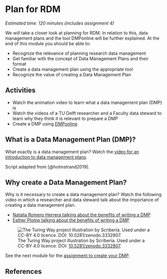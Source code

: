 # Plan for RDM {#plan}

*Estimated time: 120 minutes (includes assignment 4)*

We will take a closer look at planning for RDM. In relation to this, data management plans and the tool DMPonline will be further explained. At the end of this module you should be able to:

-   Recognize the relevance of planning research data management
-   Get familiar with the concept of Data Management Plans and their format
-   Create a data management plan using the appropriate tool
-   Recognize the value of creating a Data Management Plan

::: callout-important
## Activities

-   Watch the animation video to learn what a data management plan (DMP) is
-   Watch the videos of a TU Delft researcher and a Faculty data steward to learn why they think it is relevant to prepare a DMP
-   Create a DMP using [DMPonline](https://dmponline.tudelft.nl/)
:::

## What is a Data Management Plan (DMP)?

What exactly is a data management plan? Watch the [video for an introduction to data management plans](https://youtu.be/28rTTRFDq58).

Script adapted from [@holmstrand2019].

## Why create a Data Management Plan?

Why is it necessary to create a data management plan? Watch the following video in which a researcher and data steward talk about the importance of creating a data management plan.

-   [Natalia Romero Herrera talking about the benefits of writing a DMP](https://youtu.be/2GSEqmFxNrc)
-   [Esther Plomp talking about the benefits of writing a DMP](https://youtu.be/li_3MkeACbY)

![The Turing Way project illustration by Scriberia. Used under a CC-BY 4.0 licence. DOI: [10.5281/zenodo.3332807](https://doi.org/10.5281/zenodo.3332807).](https://raw.githubusercontent.com/alan-turing-institute/the-turing-way/main/book/website/figures/data-management-plan.jpg)



See the next module for the [assignment to create your DMP](https://estherplomp.github.io/TNW-RDM-101/11-Assignment-DMP.html).

## References
